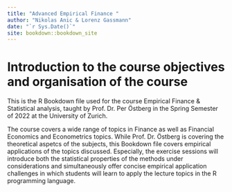```yaml
--- 
title: "Advanced Empirical Finance "
author: "Nikolas Anic & Lorenz Gassmann"
date: "`r Sys.Date()`"
site: bookdown::bookdown_site
---
```


# Introduction to the course objectives and organisation of the course

This is the R Bookdown file used for the course Empirical Finance & Statistical analysis, taught by Prof. Dr. Per Östberg in the Spring Semester of 2022 at the University of Zurich. 

The course covers a wide range of topics in Finance as well as Financial Economics and Econometrics topics. While Prof. Dr. Östberg is covering the theoretical aspetcs of the subjects, this Bookdown file covers empirical applications of the topics discussed. Especially, the exercise sessions will introduce both the statistical properties of the methods under considerations and simultaneously offer concise empirical application challenges in which students will learn to apply the lecture topics in the R programming language. 

